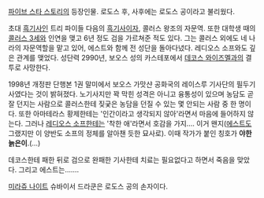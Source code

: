 [[파이브 스타 스토리]]의 등장인물. 로도스 후, 사후에는 로도스 공이라고 불리웠다. 

초대 [[흑기사]]인 트리 파이들 다음의 [[흑기사]]이자, 콜러스 왕조의 자문역. 또한 대학생 때의 [[콜러스 3세]]와 인연을 맺고 6년 정도 검을 가르쳐준 적도 있다. 그는 콜러스 외에도 네 나라의 자문역할을 맡고 있어, 에스트와 함께 전 성단을 돌아다녔다. 레디오스 소프와도 깊은 관계를 맺었다. 성단력 2990년, 보오스 성의 카스테포에서 [[데코스 와이즈멜]]과의 결투로 사망한다.

1998년 개정판 단행본 1권 말미에서 보오스 가맛샨 공화국의 레이스루 기사단의 필두기사였다는 것이 밝혀졌다.
노기사지만 꽉 막힌 성격은 아니고 융통성이 있으며 농담도 곧잘 던지는 사람으로 콜러스한테 짖궂은 농담을 던질 수 있는 몇 안되는 사람 중 한 명이다. 또한 아마테라스 황제한테는 '인간이라고 생각되지 않아'라면서 마음에 들어하지 않는다. 그러나 [[레디오스 소프]]한테는 '착한 애'라면서 호감을 가지…. 이거 왠지([[에스트]]도 그랬지만 이 양반도 소프의 정체를 알아챈 듯한 묘사로). 이때 작가가 붙인 칭호가 '''야한 늙은이'''.(…)

데코스한테 패한 뒤로 검으로 완패한 기사한테 치료는 필요없다고 하면서 죽음을 맞았다. 그리고 에스트는…….

[[미라쥬 나이트]] 슈바이서 드라쿤은 로도스 공의 손자이다.

